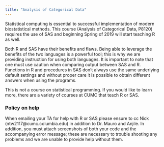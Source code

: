 ```yaml
---
title: "Analysis of Categorical Data"
---
```


Statistical computing is essential to successful implementation of modern biostatistical methods. This course (Analysis of Categorical Data, P8120) requires the use of SAS and beginning Spring of 2019 will start teaching R as well. 

Both R and SAS have their benefits and flaws. Being able to leverage the benefits of the two languages is a powerful tool; this is why we are providing instruction for using both languages. It is important to note that one must use caution when comparing output between SAS and R. Functions in R and procedures in SAS don't always use the same underlying default settings and without proper care it is possible to obtain different answers when using the programs. 

This is not a course on statistical programming. If you would like to learn more, there are a variety of courses at CUMC that teach R or SAS. 

### Policy on help

When emailing your TA for help with R or SAS please ensure to cc Nick (ntw2117@cumc.columbia.edu) in addition to Dr. Mauro and Anjile. In addition, you must attach screenshots of both your code and the accompanying error message; these are necessary to trouble shooting any problems and we are unable to provide help without them.